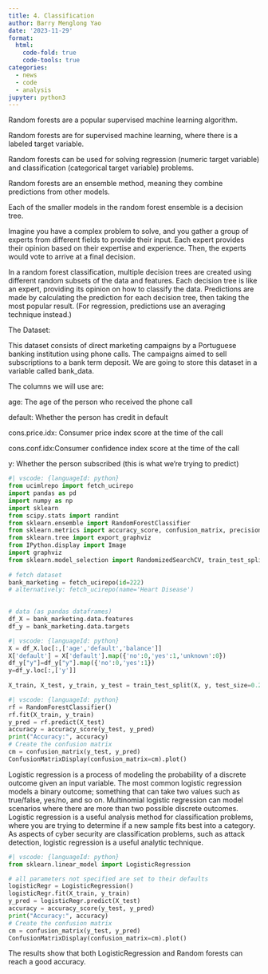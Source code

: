 ```yaml
---
title: 4. Classification
author: Barry Menglong Yao
date: '2023-11-29'
format:
  html:
    code-fold: true
    code-tools: true
categories:
  - news
  - code
  - analysis
jupyter: python3
---
```


Random forests are a popular supervised machine learning algorithm.

Random forests are for supervised machine learning, where there is a labeled target variable.

Random forests can be used for solving regression (numeric target variable) and classification (categorical target variable) problems.

Random forests are an ensemble method, meaning they combine predictions from other models.

Each of the smaller models in the random forest ensemble is a decision tree.

Imagine you have a complex problem to solve, and you gather a group of experts from different fields to provide their input. Each expert provides their opinion based on their expertise and experience. Then, the experts would vote to arrive at a final decision.

In a random forest classification, multiple decision trees are created using different random subsets of the data and features. Each decision tree is like an expert, providing its opinion on how to classify the data. Predictions are made by calculating the prediction for each decision tree, then taking the most popular result. (For regression, predictions use an averaging technique instead.)

The Dataset:

This dataset consists of direct marketing campaigns by a Portuguese banking institution using phone calls. The campaigns aimed to sell subscriptions to a bank term deposit. We are going to store this dataset in a variable called bank_data.

The columns we will use are:

age: The age of the person who received the phone call

default: Whether the person has credit in default

cons.price.idx: Consumer price index score at the time of the call

cons.conf.idx:Consumer confidence index score at the time of the call

y: Whether the person subscribed (this is what we’re trying to predict)

```python
#| vscode: {languageId: python}
from ucimlrepo import fetch_ucirepo 
import pandas as pd
import numpy as np
import sklearn
from scipy.stats import randint
from sklearn.ensemble import RandomForestClassifier
from sklearn.metrics import accuracy_score, confusion_matrix, precision_score, recall_score, ConfusionMatrixDisplay
from sklearn.tree import export_graphviz
from IPython.display import Image
import graphviz
from sklearn.model_selection import RandomizedSearchCV, train_test_split
  
# fetch dataset 
bank_marketing = fetch_ucirepo(id=222) 
# alternatively: fetch_ucirepo(name='Heart Disease')

  
# data (as pandas dataframes) 
df_X = bank_marketing.data.features 
df_y = bank_marketing.data.targets 
```

```python
#| vscode: {languageId: python}
X = df_X.loc[:,['age','default','balance']]
X['default'] = X['default'].map({'no':0,'yes':1,'unknown':0})
df_y["y"]=df_y["y"].map({'no':0,'yes':1})
y=df_y.loc[:,['y']]
 
X_train, X_test, y_train, y_test = train_test_split(X, y, test_size=0.2)
```

```python
#| vscode: {languageId: python}
rf = RandomForestClassifier()
rf.fit(X_train, y_train)
y_pred = rf.predict(X_test)
accuracy = accuracy_score(y_test, y_pred)
print("Accuracy:", accuracy)
# Create the confusion matrix
cm = confusion_matrix(y_test, y_pred)
ConfusionMatrixDisplay(confusion_matrix=cm).plot()
```

Logistic regression is a process of modeling the probability of a discrete outcome given an input variable. The most common logistic regression models a binary outcome; something that can take two values such as true/false, yes/no, and so on. Multinomial logistic regression can model scenarios where there are more than two possible discrete outcomes. Logistic regression is a useful analysis method for classification problems, where you are trying to determine if a new sample fits best into a category. As aspects of cyber security are classification problems, such as attack detection, logistic regression is a useful analytic technique.

```python
#| vscode: {languageId: python}
from sklearn.linear_model import LogisticRegression

# all parameters not specified are set to their defaults
logisticRegr = LogisticRegression()
logisticRegr.fit(X_train, y_train)
y_pred = logisticRegr.predict(X_test)
accuracy = accuracy_score(y_test, y_pred)
print("Accuracy:", accuracy)
# Create the confusion matrix
cm = confusion_matrix(y_test, y_pred)
ConfusionMatrixDisplay(confusion_matrix=cm).plot()
```

The results show that both LogisticRegression and Random forests can reach a good accuracy. 